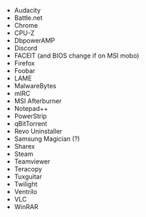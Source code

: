 - Audacity
- Battle.net
- Chrome
- CPU-Z
- DbpowerAMP
- Discord
- FACEIT (and BIOS change if on MSI mobo)
- Firefox
- Foobar
- LAME
- MalwareBytes
- mIRC
- MSI Afterburner
- Notepad++
- PowerStrip
- qBitTorrent
- Revo Uninstaller
- Samsung Magician (?)
- Sharex
- Steam
- Teamviewer
- Teracopy
- Tuxguitar
- Twilight
- Ventrilo
- VLC
- WinRAR
